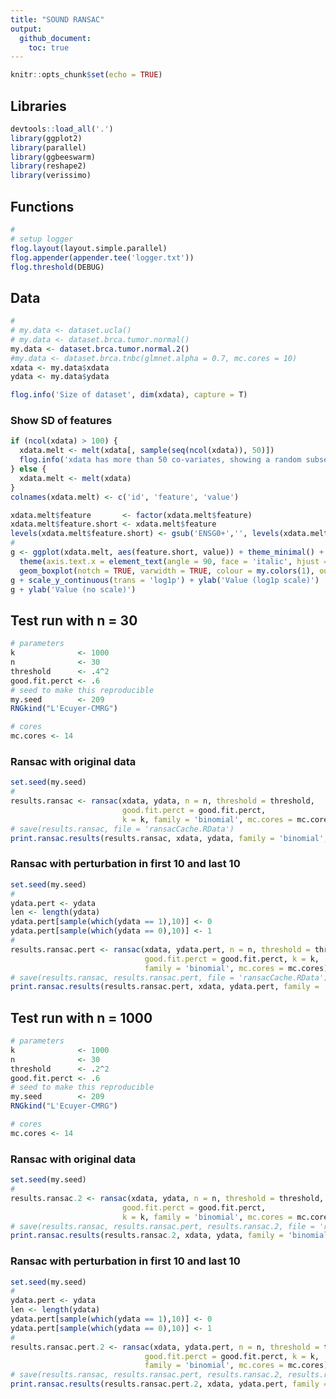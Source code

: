 ```yaml
---
title: "SOUND RANSAC"
output: 
  github_document:
    toc: true
---
```


```r
knitr::opts_chunk$set(echo = TRUE)
```

## Libraries

```r
devtools::load_all('.')
library(ggplot2)
library(parallel)
library(ggbeeswarm)
library(reshape2)
library(verissimo)
```

## Functions 

```r
#
# setup logger
flog.layout(layout.simple.parallel)
flog.appender(appender.tee('logger.txt'))
flog.threshold(DEBUG)
```

## Data 

```r
#
# my.data <- dataset.ucla()
# my.data <- dataset.brca.tumor.normal()
my.data <- dataset.brca.tumor.normal.2()
#my.data <- dataset.brca.tnbc(glmnet.alpha = 0.7, mc.cores = 10)
xdata <- my.data$xdata
ydata <- my.data$ydata

flog.info('Size of dataset', dim(xdata), capture = T)
```

### Show SD of features

```r
if (ncol(xdata) > 100) {
  xdata.melt <- melt(xdata[, sample(seq(ncol(xdata)), 50)])
  flog.info('xdata has more than 50 co-variates, showing a random subset of 50.')
} else {
  xdata.melt <- melt(xdata)
}
colnames(xdata.melt) <- c('id', 'feature', 'value')

xdata.melt$feature       <- factor(xdata.melt$feature)
xdata.melt$feature.short <- xdata.melt$feature
levels(xdata.melt$feature.short) <- gsub('ENSG0+','', levels(xdata.melt$feature))
#
g <- ggplot(xdata.melt, aes(feature.short, value)) + theme_minimal() +
  theme(axis.text.x = element_text(angle = 90, face = 'italic', hjust = 0, vjust = .5)) + xlab('Feature') + 
  geom_boxplot(notch = TRUE, varwidth = TRUE, colour = my.colors(1), outlier.colour = my.colors(5), outlier.shape = 1)
g + scale_y_continuous(trans = 'log1p') + ylab('Value (log1p scale)')
g + ylab('Value (no scale)')

```


## Test run with n = 30

```r
# parameters
k              <- 1000
n              <- 30
threshold      <- .4^2
good.fit.perct <- .6
# seed to make this reproducible
my.seed        <- 209
RNGkind("L'Ecuyer-CMRG")

# cores
mc.cores <- 14
```

### Ransac with original data

```r
set.seed(my.seed)
#
results.ransac <- ransac(xdata, ydata, n = n, threshold = threshold, 
                         good.fit.perct = good.fit.perct, 
                         k = k, family = 'binomial', mc.cores = mc.cores)
# save(results.ransac, file = 'ransacCache.RData')
print.ransac.results(results.ransac, xdata, ydata, family = 'binomial', 'Original data')
```

### Ransac with perturbation in first 10 and last 10

```r
set.seed(my.seed)
#
ydata.pert <- ydata
len <- length(ydata)
ydata.pert[sample(which(ydata == 1),10)] <- 0
ydata.pert[sample(which(ydata == 0),10)] <- 1
#
results.ransac.pert <- ransac(xdata, ydata.pert, n = n, threshold = threshold, 
                              good.fit.perct = good.fit.perct, k = k,
                              family = 'binomial', mc.cores = mc.cores)
# save(results.ransac, results.ransac.pert, file = 'ransacCache.RData')
print.ransac.results(results.ransac.pert, xdata, ydata.pert, family = 'binomial', 'With perturbation')
```

## Test run with n = 1000

```r
# parameters
k              <- 1000
n              <- 30
threshold      <- .2^2
good.fit.perct <- .6
# seed to make this reproducible
my.seed        <- 209
RNGkind("L'Ecuyer-CMRG")

# cores
mc.cores <- 14
```

### Ransac with original data

```r
set.seed(my.seed)
#
results.ransac.2 <- ransac(xdata, ydata, n = n, threshold = threshold, 
                         good.fit.perct = good.fit.perct, 
                         k = k, family = 'binomial', mc.cores = mc.cores)
# save(results.ransac, results.ransac.pert, results.ransac.2, file = 'ransacCache.RData')
print.ransac.results(results.ransac.2, xdata, ydata, family = 'binomial', 'Original data')
```

### Ransac with perturbation in first 10 and last 10

```r
set.seed(my.seed)
#
ydata.pert <- ydata
len <- length(ydata)
ydata.pert[sample(which(ydata == 1),10)] <- 0
ydata.pert[sample(which(ydata == 0),10)] <- 1
#
results.ransac.pert.2 <- ransac(xdata, ydata.pert, n = n, threshold = threshold, 
                              good.fit.perct = good.fit.perct, k = k,
                              family = 'binomial', mc.cores = mc.cores)
# save(results.ransac, results.ransac.pert, results.ransac.2, results.ransac.pert.2, file = 'ransacCache.RData')
print.ransac.results(results.ransac.pert.2, xdata, ydata.pert, family = 'binomial', 'With perturbation')
```
